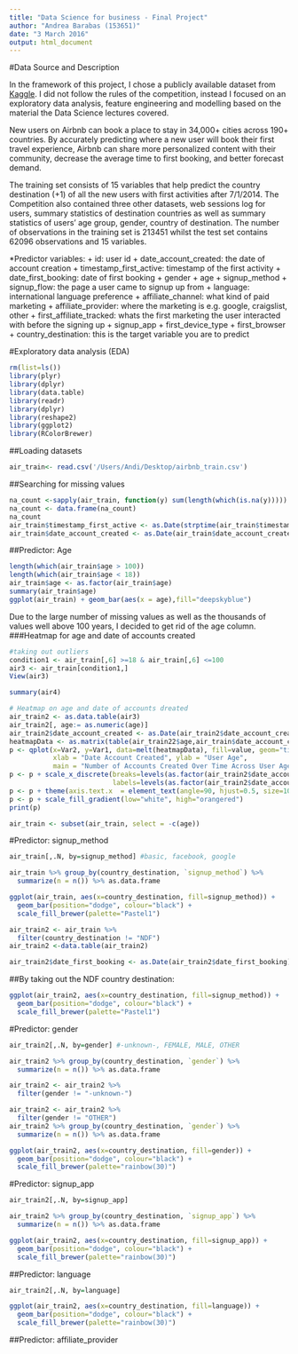 ```yaml
---
title: "Data Science for business - Final Project"
author: "Andrea Barabas (153651)"
date: "3 March 2016"
output: html_document
---
```

#Data Source and Description

In the framework of this project, I chose a publicly available dataset from [Kaggle](https://www.kaggle.com/c/airbnb-recruiting-new-user-bookings/data). I did not follow the rules of the competition, instead I focused on an exploratory data analysis, feature engineering and modelling based on the material the Data Science lectures covered.

New users on Airbnb can book a place to stay in 34,000+ cities across 190+ countries. By accurately predicting where a new user will book their first travel experience, Airbnb can share more personalized content with their community, decrease the average time to first booking, and better forecast demand.

The training set consists of 15 variables that help predict the country destination (+1) of all the new users with first activities after 7/1/2014. The Competition also contained three other datasets, web sessions log for users, summary statistics of destination countries as well as summary statistics of users' age group, gender, country of destination. 
The number of observations in the training set is 213451 whilst the test set contains 62096 observations and 15 variables.

*Predictor variables:
+ id: user id
+ date_account_created: the date of account creation
+ timestamp_first_active: timestamp of the first activity
+ date_first_booking: date of first booking
+ gender
+ age
+ signup_method
+ signup_flow: the page a user came to signup up from
+ language: international language preference
+ affiliate_channel: what kind of paid marketing
+ affiliate_provider: where the marketing is e.g. google, craigslist, other
+ first_affiliate_tracked: whats the first marketing the user interacted with before the signing up
+ signup_app
+ first_device_type
+ first_browser
+ country_destination: this is the target variable you are to predict

#Exploratory data analysis (EDA)

```r
rm(list=ls())
library(plyr)
library(dplyr)
library(data.table)
library(readr)
library(dplyr)
library(reshape2)
library(ggplot2)
library(RColorBrewer)
```

##Loading datasets
```r
air_train<- read.csv('/Users/Andi/Desktop/airbnb_train.csv')
```
##Searching for missing values
```r
na_count <-sapply(air_train, function(y) sum(length(which(is.na(y)))))
na_count <- data.frame(na_count)
na_count
air_train$timestamp_first_active <- as.Date(strptime(air_train$timestamp_first_active,format="%Y%m%d%H%M%S"))
air_train$date_account_created <- as.Date(air_train$date_account_created)
```
##Predictor: Age
```r
length(which(air_train$age > 100))
length(which(air_train$age < 18))
air_train$age <- as.factor(air_train$age)
summary(air_train$age)
ggplot(air_train) + geom_bar(aes(x = age),fill="deepskyblue")
```
Due to the large number of missing values as well as the thousands of values well above 100 years, I decided to get rid of the age column.
###Heatmap for age and date of accounts created
```r
#taking out outliers
condition1 <- air_train[,6] >=18 & air_train[,6] <=100
air3 <- air_train[condition1,]
View(air3)

summary(air4)

# Heatmap on age and date of accounts dreated
air_train2 <- as.data.table(air3)
air_train2[, age:= as.numeric(age)]
air_train2$date_account_created <- as.Date(air_train2$date_account_created)
heatmapData <- as.matrix(table(air_train22$age,air_train$date_account_created)^.2)
p <- qplot(x=Var2, y=Var1, data=melt(heatmapData), fill=value, geom="tile", 
           xlab = "Date Account Created", ylab = "User Age", 
           main = "Number of Accounts Created Over Time Across User Ages")
p <- p + scale_x_discrete(breaks=levels(as.factor(air_train2$date_account_created))[c(TRUE, rep(FALSE, 90))], 
                          labels=levels(as.factor(air_train2$date_account_created))[c(TRUE, rep(FALSE, 90))])
p <- p + theme(axis.text.x  = element_text(angle=90, hjust=0.5, size=10))
p <- p + scale_fill_gradient(low="white", high="orangered")
print(p)
```

```r
air_train <- subset(air_train, select = -c(age))
```
#Predictor: signup_method
```r
air_train[,.N, by=signup_method] #basic, facebook, google

air_train %>% group_by(country_destination, `signup_method`) %>% 
  summarize(n = n()) %>% as.data.frame
```

```r
ggplot(air_train, aes(x=country_destination, fill=signup_method)) +
  geom_bar(position="dodge", colour="black") +
  scale_fill_brewer(palette="Pastel1")
```

```r
air_train2 <- air_train %>%
  filter(country_destination != "NDF")
air_train2 <-data.table(air_train2)

air_train2$date_first_booking <- as.Date(air_train2$date_first_booking)
```
##By taking out the NDF country destination:
```r
ggplot(air_train2, aes(x=country_destination, fill=signup_method)) +
  geom_bar(position="dodge", colour="black") +
  scale_fill_brewer(palette="Pastel1")
```

#Predictor: gender
```r
air_train2[,.N, by=gender] #-unknown-, FEMALE, MALE, OTHER

air_train2 %>% group_by(country_destination, `gender`) %>% 
  summarize(n = n()) %>% as.data.frame

air_train2 <- air_train2 %>%
  filter(gender != "-unknown-")

air_train2 <- air_train2 %>%
  filter(gender != "OTHER")
air_train2 %>% group_by(country_destination, `gender`) %>% 
  summarize(n = n()) %>% as.data.frame
```

```r
ggplot(air_train2, aes(x=country_destination, fill=gender)) +
  geom_bar(position="dodge", colour="black") +
  scale_fill_brewer(palette="rainbow(30)")
```

#Predictor: signup_app
```r
air_train2[,.N, by=signup_app]

air_train2 %>% group_by(country_destination, `signup_app`) %>% 
  summarize(n = n()) %>% as.data.frame
```

```r
ggplot(air_train2, aes(x=country_destination, fill=signup_app)) +
  geom_bar(position="dodge", colour="black") +
  scale_fill_brewer(palette="rainbow(30)")
```
##Predictor: language
```r
air_train2[,.N, by=language]
```

```r
ggplot(air_train2, aes(x=country_destination, fill=language)) +
  geom_bar(position="dodge", colour="black") +
  scale_fill_brewer(palette="rainbow(30)")
```

##Predictor: affiliate_provider

